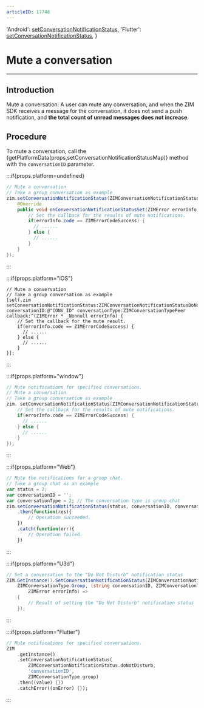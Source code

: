 ```yaml
---
articleID: 17748
---
```



  'Android': <a href='@setConversationNotificationStatus' target='_blank'>setConversationNotificationStatus</a>,
  'Flutter': <a href='https://pub.dev/documentation/zego_zim/latest/zego_zim/ZIM/setConversationNotificationStatus.html' target='_blank'>setConversationNotificationStatus</a>,
}

# Mute a conversation

- - -

## Introduction

Mute a conversation: A user can mute any conversation, and when the ZIM SDK receives a message for the conversation, it does not send a push notification, and **the total count of unread messages does not increase**.

## Procedure

To mute a conversation, call the {getPlatformData(props,setConversationNotificationStatusMap)} method with the `conversationID` parameter.


:::if{props.platform=undefined}
<CodeGroup>
```java title="Sample code"
// Mute a conversation
// Take a group conversation as example
zim.setConversationNotificationStatus(ZIMConversationNotificationStatus.DO_NOT_DISTURB, "CONV_ID", ZIMConversationType.PEER, new ZIMConversationNotificationStatusSetCallback() {
    @Override
    public void onConversationNotificationStatusSet(ZIMError errorInfo) {
        // Set the callback for the results of mute notifications.
        if(errorInfo.code == ZIMErrorCodeSuccess) {
          // ......
        } else {
          // ......
        }  
    }
});
```
</CodeGroup>
:::

:::if{props.platform="iOS"}
<CodeGroup>
```objc title="Sample code"
// Mute a conversation
// Take a group conversation as example
[self.zim setConversationNotificationStatus:ZIMConversationNotificationStatusDoNotDisturb conversationID:@"CONV_ID" conversationType:ZIMConversationTypePeer callback:^(ZIMError * _Nonnull errorInfo) {
    // Set the callback for the mute result.
    if(errorInfo.code == ZIMErrorCodeSuccess) {
      // ......
    } else {
      // ......
    }
}];
```
</CodeGroup>
:::

:::if{props.platform="window"}
<CodeGroup>
```cpp title="Sample code"
// Mute notifications for specified conversations.
// Mute a conversation
// Take a group conversation as example
zim. setConversationNotificationStatus(ZIMConversationNotificationStatusDoNotDisturb, "CONV_ID", ZIMConversationTypePeer, [=](ZIMError errorInfo) {
    // Set the callback for the results of mute notifications.
    if(errorInfo.code == ZIMErrorCodeSuccess) {
      // ......
    } else {
      // ......
    }
});
```
</CodeGroup>
:::

:::if{props.platform="Web"}
<CodeGroup>
```javascript title="Sample code"
// Mute the notifications for a group chat.
// Take a group chat as an example
var status = 2;
var conversationID = '';
var conversationType = 2; // The conversation type is group chat
zim.setConversationNotificationStatus(status, conversationID, conversationType)
    .then(function(res){
        // Operation succeeded.
    })
    .catch(function(err){
        // Operation failed.
    })
```

</CodeGroup>
:::

:::if{props.platform="U3d"}
<CodeGroup>
```c# title="Sample code"
// Set a conversation to the "Do Not Disturb" notification status
ZIM.GetInstance().SetConversationNotificationStatus(ZIMConversationNotificationStatus.DoNotDisturb, "CONV_ID",
    ZIMConversationType.Group, (string conversationID, ZIMConversationType conversationType,
        ZIMError errorInfo) =>
    {
        // Result of setting the "Do Not Disturb" notification status
    });
```
</CodeGroup>
:::

:::if{props.platform="Flutter"}
<CodeGroup>
```dart title="Sample code"
// Mute notifications for specified conversations.
ZIM
    .getInstance()
    .setConversationNotificationStatus(
        ZIMConversationNotificationStatus.doNotDisturb,
        'conversationID',
        ZIMConversationType.group)
    .then((value) {})
    .catchError((onError) {});
```
</CodeGroup>
:::
